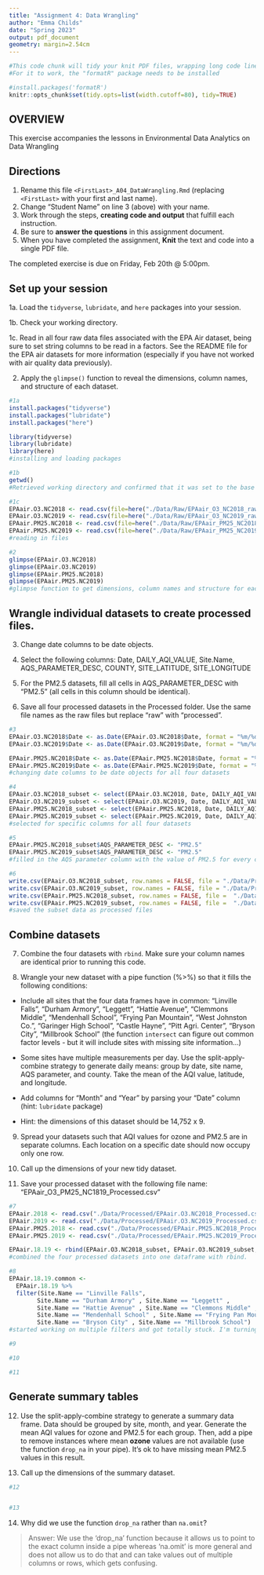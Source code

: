 ```yaml
---
title: "Assignment 4: Data Wrangling"
author: "Emma Childs"
date: "Spring 2023"
output: pdf_document
geometry: margin=2.54cm
---
```


```r
#This code chunk will tidy your knit PDF files, wrapping long code lines
#For it to work, the "formatR" package needs to be installed

#install.packages('formatR')
knitr::opts_chunk$set(tidy.opts=list(width.cutoff=80), tidy=TRUE)
```


## OVERVIEW

This exercise accompanies the lessons in Environmental Data Analytics on Data Wrangling 

## Directions

1.  Rename this file `<FirstLast>_A04_DataWrangling.Rmd` (replacing `<FirstLast>` with your first and last name).
2. Change "Student Name" on line 3 (above) with your name.
3. Work through the steps, **creating code and output** that fulfill each instruction.
4. Be sure to **answer the questions** in this assignment document.
5. When you have completed the assignment, **Knit** the text and code into a single PDF file.

The completed exercise is due on Friday, Feb 20th @ 5:00pm.

## Set up your session 

1a. Load the `tidyverse`,  `lubridate`, and `here` packages into your session.

1b. Check your working directory.

1c. Read in all four raw data files associated with the EPA Air dataset, being sure to set string columns to be read in a factors. See the README file for the EPA air datasets for more information (especially if you have not worked with air quality data previously). 

2. Apply the `glimpse()` function to reveal the dimensions, column names, and structure of each dataset. 

```r
#1a 
install.packages("tidyverse")
install.packages("lubridate")
install.packages("here")

library(tidyverse)
library(lubridate)
library(here)
#installing and loading packages 

#1b 
getwd()
#Retrieved working directory and confirmed that it was set to the base level EDA Spring 2023 folder. 

#1c 
EPAair.O3.NC2018 <- read.csv(file=here("./Data/Raw/EPAair_O3_NC2018_raw.csv"), stringsAsFactors = TRUE)
EPAair.O3.NC2019 <- read.csv(file=here("./Data/Raw/EPAair_O3_NC2019_raw.csv"), stringsAsFactors = TRUE)
EPAair.PM25.NC2018 <- read.csv(file=here("./Data/Raw/EPAair_PM25_NC2018_raw.csv"), stringsAsFactors = TRUE)
EPAair.PM25.NC2019 <- read.csv(file=here("./Data/Raw/EPAair_PM25_NC2019_raw.csv"), stringsAsFactors = TRUE)
#reading in files

#2 
glimpse(EPAair.O3.NC2018)
glimpse(EPAair.O3.NC2019)
glimpse(EPAair.PM25.NC2018)
glimpse(EPAair.PM25.NC2019)
#glimpse function to get dimensions, column names and structure for each dataset we are analyzing.

```


## Wrangle individual datasets to create processed files.

3. Change date columns to be date objects.

4. Select the following columns: Date, DAILY_AQI_VALUE, Site.Name, AQS_PARAMETER_DESC, COUNTY, SITE_LATITUDE, SITE_LONGITUDE

5. For the PM2.5 datasets, fill all cells in AQS_PARAMETER_DESC with "PM2.5" (all cells in this column should be identical).

6. Save all four processed datasets in the Processed folder. Use the same file names as the raw files but replace "raw" with "processed".

```r
#3
EPAair.O3.NC2018$Date <- as.Date(EPAair.O3.NC2018$Date, format = "%m/%d/%Y")
EPAair.O3.NC2019$Date <- as.Date(EPAair.O3.NC2019$Date, format = "%m/%d/%Y")

EPAair.PM25.NC2018$Date <- as.Date(EPAair.PM25.NC2018$Date, format = "%m/%d/%Y")
EPAair.PM25.NC2019$Date <- as.Date(EPAair.PM25.NC2019$Date, format = "%m/%d/%Y")
#changing date columns to be date objects for all four datasets

#4
EPAair.O3.NC2018_subset <- select(EPAair.O3.NC2018, Date, DAILY_AQI_VALUE, Site.Name, AQS_PARAMETER_DESC, COUNTY, SITE_LATITUDE, SITE_LONGITUDE)
EPAair.O3.NC2019_subset <- select(EPAair.O3.NC2019, Date, DAILY_AQI_VALUE, Site.Name, AQS_PARAMETER_DESC, COUNTY, SITE_LATITUDE, SITE_LONGITUDE)
EPAair.PM25.NC2018_subset <- select(EPAair.PM25.NC2018, Date, DAILY_AQI_VALUE, Site.Name, AQS_PARAMETER_DESC, COUNTY, SITE_LATITUDE, SITE_LONGITUDE)
EPAair.PM25.NC2019_subset <- select(EPAair.PM25.NC2019, Date, DAILY_AQI_VALUE, Site.Name, AQS_PARAMETER_DESC, COUNTY, SITE_LATITUDE, SITE_LONGITUDE)
#selected for specific columns for all four datasets 

#5
EPAair.PM25.NC2018_subset$AQS_PARAMETER_DESC <- "PM2.5"
EPAair.PM25.NC2019_subset$AQS_PARAMETER_DESC <- "PM2.5"
#filled in the AQS parameter column with the value of PM2.5 for every cell

#6
write.csv(EPAair.O3.NC2018_subset, row.names = FALSE, file = "./Data/Processed/EPAair.O3.NC2018_Processed.csv")
write.csv(EPAair.O3.NC2019_subset, row.names = FALSE, file = "./Data/Processed/EPAair.O3.NC2019_Processed.csv")
write.csv(EPAair.PM25.NC2018_subset, row.names = FALSE, file =  "./Data/Processed/EPAair.PM25.NC2018_Processed.csv")
write.csv(EPAair.PM25.NC2019_subset, row.names = FALSE, file =  "./Data/Processed/EPAair.PM25.NC2019_Processed.csv")
#saved the subset data as processed files 
```


## Combine datasets

7. Combine the four datasets with `rbind`. Make sure your column names are identical prior to running this code.

8. Wrangle your new dataset with a pipe function (%>%) so that it fills the following conditions: 

  * Include all sites that the four data frames have in common: "Linville Falls", "Durham Armory", "Leggett", "Hattie Avenue", "Clemmons Middle", "Mendenhall School", "Frying Pan Mountain", "West Johnston Co.", "Garinger High School", "Castle Hayne", "Pitt Agri. Center", "Bryson City", "Millbrook School" (the function `intersect` can figure out common factor levels - but it will include sites with missing site information...) 

  * Some sites have multiple measurements per day. Use the split-apply-combine strategy to generate daily means: group by date, site name, AQS parameter, and county. Take the mean of the AQI value, latitude, and longitude.
  
  * Add columns for "Month" and "Year" by parsing your "Date" column (hint: `lubridate` package)
  
  * Hint: the dimensions of this dataset should be 14,752 x 9.

9. Spread your datasets such that AQI values for ozone and PM2.5 are in separate columns. Each location on a specific date should now occupy only one row.

10. Call up the dimensions of your new tidy dataset.

11. Save your processed dataset with the following file name: "EPAair_O3_PM25_NC1819_Processed.csv"

```r
#7 
EPAair.2018 <- read.csv("./Data/Processed/EPAair.O3.NC2018_Processed.csv")
EPAair.2019 <- read.csv("./Data/Processed/EPAair.O3.NC2019_Processed.csv")
EPAair.PM25.2018 <- read.csv("./Data/Processed/EPAair.PM25.NC2018_Processed.csv")
EPAair.PM25.2019 <- read.csv("./Data/Processed/EPAair.PM25.NC2019_Processed.csv")

EPAair.18.19 <- rbind(EPAair.O3.NC2018_subset, EPAair.O3.NC2019_subset, EPAair.PM25.NC2018_subset, EPAair.PM25.NC2019_subset)
#combined the four processed datasets into one dataframe with rbind.

#8 
EPAair.18.19.common <- 
  EPAair.18.19 %>%
  filter(Site.Name == "Linville Falls", 
        Site.Name == "Durham Armory" , Site.Name == "Leggett" ,
        Site.Name == "Hattie Avenue" , Site.Name == "Clemmons Middle" ,
        Site.Name == "Mendenhall School" , Site.Name == "Frying Pan Mountain" ,         Site.Name == "West Johnston Co." , Site.Name == "Garinger High School"         , Site.Name == "Castle Hayne" , Site.Name == "Pitt Agri. Center" ,
        Site.Name == "Bryson City" , Site.Name == "Millbrook School") 
#started working on multiple filters and got totally stuck. I'm turning this in incomplete sadly because it is late in the evening, my brain is flummoxed, and I'm going to seek TA help. Thanks! 

#9

#10

#11

```


## Generate summary tables

12. Use the split-apply-combine strategy to generate a summary data frame. Data should be grouped by site, month, and year. Generate the mean AQI values for ozone and PM2.5 for each group. Then, add a pipe to remove instances where mean **ozone** values are not available (use the function `drop_na` in your pipe). It's ok to have missing mean PM2.5 values in this result. 

13. Call up the dimensions of the summary dataset.

```r

#12


#13


```

14. Why did we use the function `drop_na` rather than `na.omit`?

> Answer: We use the 'drop_na' function because it allows us to point to the exact column inside a pipe whereas 'na.omit' is more general and does not allow us to do that and can take values out of multiple columns or rows, which gets confusing. 
